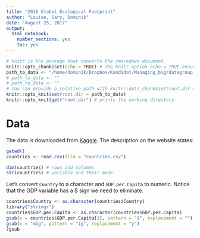 ```yaml
---
title: "2016 Global Ecological Footprint"
author: "Louise, Gary, Dominik"
date: "August 25, 2017"
output: 
  html_notebook: 
    number_sections: yes
    toc: yes
---
```



```r
# knitr is ths package that converts the rmarkdown document.
knitr::opts_chunk$set(echo = TRUE) # The knitr option echo = TRUE ensures both output and code will be printet. echo = FALSE prints only output
path_to_data <- "/home/dominik/Dropbox/Kandidat/Managing_big/datagroup_exam/"
# path_to_data <- ""
# path_to_data <- ""
# You can provide a relative path with knitr::opts_chunk$set(root.dir = normalizePath(".."))
knitr::opts_knit$set(root.dir = path_to_data)
knitr::opts_knit$get("root.dir") # prints the working directory
```

# Data
The data is downloaded from [Kaggle](https://www.kaggle.com/footprintnetwork/ecological-footprint). The description on the website states:
<!--

> The ecological footprint measures the ecological assets that a given population requires to produce the natural resources it consumes (including plant-based food and fiber products, livestock and fish products, timber and other forest products, space for urban infrastructure) and to absorb its waste, especially carbon emissions. The footprint tracks the use of six categories of productive surface areas: cropland, grazing land, fishing grounds, built-up (or urban) land, forest area, and carbon demand on land.

> A nation’s biocapacity represents the productivity of its ecological assets, including cropland, grazing land, forest land, fishing grounds, and built-up land. These areas, especially if left unharvested, can also absorb much of the waste we generate, especially our carbon emissions.

> Both the ecological footprint and biocapacity are expressed in global hectares — globally comparable, standardized hectares with world average productivity.

> If a population’s ecological footprint exceeds the region’s biocapacity, that region runs an ecological deficit. Its demand for the goods and services that its land and seas can provide — fruits and vegetables, meat, fish, wood, cotton for clothing, and carbon dioxide absorption — exceeds what the region’s ecosystems can renew. A region in ecological deficit meets demand by importing, liquidating its own ecological assets (such as overfishing), and/or emitting carbon dioxide into the atmosphere. If a region’s biocapacity exceeds its ecological footprint, it has an ecological reserve.

-->

```r
getwd()
countries <- read.csv(file = "countries.csv")
```

```r
dim(countries) # rows and columns
str(countries) # variable and their mode.
```

Let's convert `Country` to a character and `GDP.per.Capita` to numeric. Notice that the GDP variable has a $ sign we need to eliminate. 

```r
countries$Country <- as.character(countries$Country)
library("stringr")
countries$GDP.per.Capita <- as.character(countries$GDP.per.Capita)
gsub(x = countries$GDP.per.Capita[1], pattern = "$", replacement = "")
gsub(x = "mig", pattern = "ig", replacement = "y")
?gsub
```






